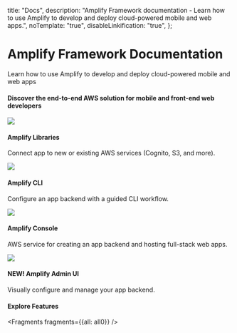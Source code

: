   title: "Docs",
  description: "Amplify Framework documentation - Learn how to use Amplify to develop and deploy cloud-powered mobile and web apps.",
  noTemplate: "true",
  disableLinkification: "true",
};

<Hero>
  <h1 slot="heading" class="font-weight-300">
    Amplify Framework Documentation
  </h1>
  <p slot="subheading" class="font-weight-300">
    Learn how to use Amplify to develop and deploy cloud-powered mobile
    and web apps
  </p>

  <docs-landing-hero-cta slot="cta" />
</Hero>
<Container
  class="background-color-off-white"
  inner-class="padding-top-lg padding-bottom-lg padding-horizontal-md">
  <h4 class="text-align-center">Discover the end-to-end AWS solution for mobile and front-end web developers</h4>
    <Grid columns="1">
  <Grid columns="4" class="margin-top-lg">
      <Card url="/lib" class="border-radius">
        <img slot="graphic" src="/assets/lib.png" />
        <h4 slot="heading">Amplify Libraries</h4>
        <p slot="description">
          Connect app to new or existing AWS services (Cognito, S3, and more).
        </p>
      </Card>
      <Card url="/cli" class="border-radius">
        <img slot="graphic" src="/assets/cli.png" />
        <h4 slot="heading">Amplify CLI</h4>
        <p slot="description">
        Configure an app backend with a guided CLI workflow.
        </p>
      </Card>
      <Card url="/console/console" class="border-radius" >
        <img slot="graphic" src="/assets/console.png" />
        <h4 slot="heading">Amplify Console</h4>
        <p slot="description">
          AWS service for creating an app backend and hosting full-stack web apps.
        </p>
      </Card>
      <Card url="/console/adminui/intro" class="border-radius">
        <img slot="graphic" src="/assets/console.png" />
        <h4 slot="heading">NEW! Amplify Admin UI</h4>
        <p slot="description">
          Visually configure and manage your app backend.
        </p>
      </Card>
    </Grid>
  </Grid>
</Container>
<Container
  class="background-color-off-white"
  inner-class="padding-bottom-lg padding-top-lg padding-horizontal-md"
>
  <h4 class="text-align-center">Explore Features</h4>
  


<Fragments fragments={{all: all0}} />
</Container>
<docs-link-banner></docs-link-banner>
<Footer></Footer>
